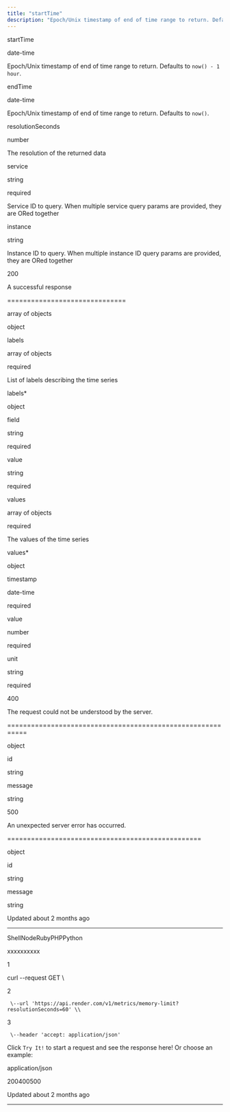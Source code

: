 ```yaml
---
title: "startTime"
description: "Epoch/Unix timestamp of end of time range to return. Defaults to `now() - 1 hour`."
---
```

startTime

date-time

Epoch/Unix timestamp of end of time range to return. Defaults to `now() - 1 hour`.

endTime

date-time

Epoch/Unix timestamp of end of time range to return. Defaults to `now()`.

resolutionSeconds

number

The resolution of the returned data

service

string

required

Service ID to query. When multiple service query params are provided, they are ORed together

instance

string

Instance ID to query. When multiple instance ID query params are provided, they are ORed together

200

A successful response


==============================

array of objects

object

labels

array of objects

required

List of labels describing the time series

labels\*

object

field

string

required

value

string

required

values

array of objects

required

The values of the time series

values\*

object

timestamp

date-time

required

value

number

required

unit

string

required

400

The request could not be understood by the server.


===========================================================

object

id

string

message

string

500

An unexpected server error has occurred.


=================================================

object

id

string

message

string

Updated about 2 months ago

* * *

ShellNodeRubyPHPPython

xxxxxxxxxx

1

curl \--request GET \\

2

     \--url 'https://api.render.com/v1/metrics/memory-limit?resolutionSeconds=60' \\

3

     \--header 'accept: application/json'

Click `Try It!` to start a request and see the response here! Or choose an example:

application/json

200400500

Updated about 2 months ago

* * *